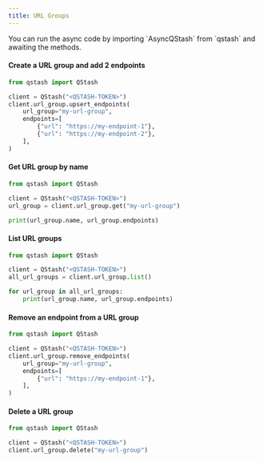 ```yaml
---
title: URL Groups
---
```


<Info>
  You can run the async code by importing `AsyncQStash` from `qstash`
  and awaiting the methods.
</Info>

#### Create a URL group and add 2 endpoints

```python
from qstash import QStash

client = QStash("<QSTASH-TOKEN>")
client.url_group.upsert_endpoints(
    url_group="my-url-group",
    endpoints=[
        {"url": "https://my-endpoint-1"},
        {"url": "https://my-endpoint-2"},
    ],
)
```

#### Get URL group by name

```python
from qstash import QStash

client = QStash("<QSTASH-TOKEN>")
url_group = client.url_group.get("my-url-group")

print(url_group.name, url_group.endpoints)
```

#### List URL groups

```python
from qstash import QStash

client = QStash("<QSTASH-TOKEN>")
all_url_groups = client.url_group.list()

for url_group in all_url_groups:
    print(url_group.name, url_group.endpoints)
```

#### Remove an endpoint from a URL group

```python
from qstash import QStash

client = QStash("<QSTASH-TOKEN>")
client.url_group.remove_endpoints(
    url_group="my-url-group",
    endpoints=[
        {"url": "https://my-endpoint-1"},
    ],
)
```

#### Delete a URL group

```python
from qstash import QStash

client = QStash("<QSTASH-TOKEN>")
client.url_group.delete("my-url-group")
```
